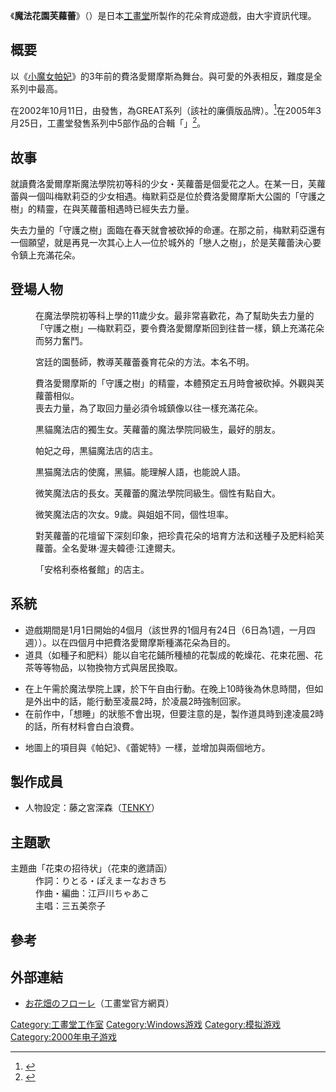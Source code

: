 {{Infobox animanga/Headerofja
|標題= 魔法花園芙蘿蕾
|圖像= Flore_in_The_Flower_Garden.jpg
|尺寸= 
|說明= GREAT系列中的封面
|日文名稱= お花畑のフローレ
|英文名稱= Flore in The Flower Garden
|假名= おはなばたけのフローレ
|羅馬字= 
|類型= 
}}
{{Infobox animanga/Game
|標題= 魔法花園芙蘿蕾
|類型= 花朵育成、冒險
|使用平台= Windows95/98<br>Windows95/98/Me/2000/XP （廉価版）<br>Windows98SE/Me/2000/XP （完全版）
|最低配備=
|推薦配備=
|遊戲引擎=
|修正檔=
|最新版本=
|開發團隊= [[工畫堂|工畫堂]]<br>メディアカイト（廉價版）（發售）
|代理商= [[大宇資訊|大宇資訊]]
|製作人=
|監製=
|腳本=
|人物設定=
|音樂=
|媒體=
|遊戲人數=
|發售日= {{flagicon|Japan}}2000年1月28日<ref>{{cite web|url=http://www.amazon.co.jp/dp/B00005OGTP/|title=お花畑のフローレ|publisher=[[Amazon.com|Amazon.co.jp]]|accessdate=2013年9月6日|language=ja}}</ref><br>2002年10月11日（廉價版）
|啟用時期=
|售價=
|銷售數量=
|對象年齡=
|周邊界面=
|內容圖片=
|名字變更= 固定
|結局數=2
|記錄檔數=10
|記錄檔容量=
|快速記錄=
|快速讀取=
|繼續遊戲=
|畫面尺寸=
|全螢幕表示模式=
|音樂形式=
|角色配音=主要人物
|訊息回顧=無
|CG模式=有
|音樂模式=有
|回憶模式=無
|訊息略過=有
|自動模式=無
|其他=
}}
{{Infobox animanga/Footerofja}}

《'''魔法花園芙蘿蕾'''》（{{lang|ja|お花畑のフローレ}}）是日本[[工畫堂|工畫堂]]所製作的花朵育成遊戲，由大宇資訊代理。

==概要==
以《[[小魔女帕妃|小魔女帕妃]]》的3年前的費洛愛爾摩斯為舞台。與可愛的外表相反，難度是全系列中最高。

在2002年10月11日，由{{lang|ja|メディアカイト}}發售，為GREAT系列（該社的廉價版品牌）。<ref>{{cite web|url=http://www.amazon.co.jp/dp/B00006JYYZ/|title=Great Series お花畑のフローレ|publisher=[[Amazon.com|Amazon.co.jp]]|accessdate=2013年9月9日|language=ja}}</ref>在2005年3月25日，工畫堂發售系列中5部作品的合輯「{{nihongo|小魔女帕妃完全版|リトル・ウィッチ パルフェ コンプリートパック}}」<ref>{{cite web|url=http://www.amazon.co.jp/dp/B0007VRPVO/|title=リトル・ウィッチ パルフェ コンプリートパック|publisher=[[Amazon.com|Amazon.co.jp]]|accessdate=2013年9月6日|language=ja}}</ref>。

==故事==
就讀費洛愛爾摩斯魔法學院初等科的少女・芙蘿蕾是個愛花之人。在某一日，芙蘿蕾與一個叫梅默莉亞的少女相遇。梅默莉亞是位於費洛愛爾摩斯大公園的「守護之樹」的精靈，在與芙蘿蕾相遇時已經失去力量。

失去力量的「守護之樹」面臨在春天就會被砍掉的命運。在那之前，梅默莉亞還有一個願望，就是再見一次其心上人—位於城外的「戀人之樹」，於是芙蘿蕾決心要令鎮上充滿花朵。

== 登場人物 ==
; {{nihongo|芙蘿蕾‧米爾菲亞|フローレ・ミルフィア|聲：[[三五美奈子|三五美奈子]]}}
: 在魔法學院初等科上學的11歲少女。最非常喜歡花，為了幫助失去力量的「守護之樹」—梅默莉亞，要令費洛愛爾摩斯回到往昔一樣，鎮上充滿花朵而努力奮鬥。

; {{nihongo|芙蘿蕾的母親|フローレの母|聲：渡邊優子}}
: 宮廷的園藝師，教導芙蘿蕾養育花朵的方法。本名不明。

; {{nihongo|梅默莉亞|メモリア|聲：{{link-ja|宮川美保|宮川美保}}}}
: 費洛愛爾摩斯的「守護之樹」的精靈，本體預定五月時會被砍掉。外觀與芙蘿蕾相似。
: 喪去力量，為了取回力量必須令城鎮像以往一樣充滿花朵。

; {{nihongo|帕妃‧修克雷爾|パルフェ・シュクレール|聲：[[古山貴實子|古山貴實子]]}}
: 黒貓魔法店的獨生女。芙蘿蕾的魔法學院同級生，最好的朋友。

; {{nihongo|仙蒂‧修克雷爾|シャンティ・シュクレール|聲：[[三田友子|三田友子]]}}
: 帕妃之母，黒貓魔法店的店主。

; {{nihongo|黑皮|サケマス|聲：三田友子}}
: 黒猫魔法店的使魔，黑貓。能理解人語，也能說人語。

; {{nihongo|蕾妮特‧科爾雪|レネット・キルシュ|聲：[[水樹奈奈|水樹奈奈]]}}
: 微笑魔法店的長女。芙蘿蕾的魔法學院同級生。個性有點自大。

; {{nihongo|可可特‧科爾雪|ココット・キルシュ|聲：[[水橋香織|水橋香織]]}}
: 微笑魔法店的次女。9歲。與姐姐不同，個性坦率。

; {{nihongo|愛琳婆婆|アイリンおばさん}}
: 對芙蘿蕾的花壇留下深刻印象，把珍貴花朵的培育方法和送種子及肥料給芙蘿蕾。全名愛琳‧渥夫韓德‧江達爾夫。

; {{nihongo|安格利|アングリー}}
: 「安格利泰格餐館」的店主。

==系統==
* 遊戲期間是1月1日開始的4個月（該世界的1個月有24日（6日為1週，一月四週））。以在四個月中把費洛愛爾摩斯種滿花朵為目的。
* 道具（如種子和肥料）能以自宅花鋪所種植的花製成的乾燥花、花束花圈、花茶等等物品，以物換物方式與居民換取。

* 在上午需於魔法學院上課，於下午自由行動。在晚上10時後為休息時間，但如是外出中的話，能行動至凌晨2時，於凌晨2時強制回家。
* 在前作中，「想睡」的狀態不會出現，但要注意的是，製作道具時到達凌晨2時的話，所有材料會白白浪費。

* 地圖上的項目與《帕妃》、《蕾妮特》一樣，並增加{{nihongo|愛琳婆婆的家|アイリンおばさんの家}}與{{nihongo|安格利泰格|アングリータイガー}}兩個地方。

==製作成員==
* 人物設定：藤之宮深森（[[TENKY|TENKY]]）

== 主題歌 ==
;主題曲「花束の招待状」（花束的邀請函）
: 作詞：りとる・ぽえまーなおきち
: 作曲・編曲：江戸川ちゃあこ
: 主唱：三五美奈子

==參考==
{{reflist}}

== 外部連結 ==
* [http://www.kogado.com/html/kuroneko/flore/flore.htm お花畑のフローレ]（工畫堂官方網頁）{{ja icon}}


{{工畫堂}}
{{DEFAULTSORT:Flore in The Flower Garden}}

[[Category:工畫堂工作室|Category:工畫堂工作室]]
[[Category:Windows游戏|Category:Windows游戏]]
[[Category:模拟游戏|Category:模拟游戏]]
[[Category:2000年电子游戏|Category:2000年电子游戏]]